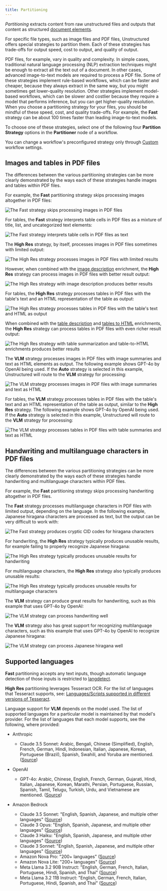 ```yaml
---
title: Partitioning
---
```


_Partitioning_ extracts content from raw unstructured files and outputs that content as structured [document elements](/ui/document-elements).

For specific file types, such as image files and PDF files, Unstructured offers special strategies to partition them. Each of these 
strategies has trade-offs for output speed, cost to output, and quality of output.

PDF files, for example, vary in quality and complexity. In simple cases, traditional natural language processing (NLP) extraction techniques might 
be enough to extract all the text out of a document. In other cases, advanced image-to-text models are required 
to process a PDF file. Some of these strategies implement rule-based workflows, which can be faster and cheaper, because they always 
extract in the same way, but you might sometimes get lower-quality resolution. Other strategies implement 
model-based workflows, which can be slower and costlier because they require a model that performs inference, but you can get higher-quality resolution. 
When you choose a partitioning strategy for your files, you should be mindful of these speed, cost, and quality trade-offs. 
For example, the **Fast** strategy can be about 100 times faster than leading image-to-text models.

To choose one of these strategies, select one of the following four **Partition Strategy** options in the **Partitioner** node of a workflow.

<Note>You can change a workflow's preconfigured strategy only through [Custom](/ui/workflows#create-a-custom-workflow) workflow settings.</Note>


<PlatformPartitioningStrategies />

## Images and tables in PDF files

The differences between the various partitioning strategies can be more clearly demonstrated by the ways each of these strategies handle images and tables within PDF files.

For example, the **Fast** partitioning strategy skips processing images altogether in PDF files:

![The Fast strategy skips processing images in PDF files](/img/partitioning/Fast-Image-Example.png)

For tables, the **Fast** strategy interprets table cells in PDF files as a mixture of title, list, and uncategorized text elements:

![The Fast strategy interprets table cells in PDF files as text](/img/partitioning/Fast-Table-Example.png)

The **High Res** strategy, by itself, processes images in PDF files sometimes with limited output:

![The High Res strategy processes images in PDF files with limited results](/img/partitioning/Hi-Res-Image-Example.png)

However, when combined with the [image description](/ui/enriching/image-descriptions) enrichment, the **High Res** strategy can process images in PDF files with better result output:

![The High Res strategy with image description produces better results](/img/partitioning/Hi-Res-Image-Enriched-Example.png)

For tables, the **High Res** strategy processes tables in PDF files with the table's text and an HTML representation of the table as output:

![The High Res strategy processes tables in PDF files with the table's text and HTML as output](/img/partitioning/Hi-Res-Table-Example.png)

When combined with the [table description](/ui/enriching/table-descriptions) and [tables to HTML](/ui/enriching/table-to-html) enrichments, the **High Res** strategy can process tables in PDF files with even richer result output:

![The High Res strategy with table summarization and table-to-HTML enrichments produces better results](/img/partitioning/Hi-Res-Table-Enriched-Example.png)

The **VLM** strategy processes images in PDF files with image summaries and text as HTML elements as output. The following example shows GPT-4o by OpenAI being used. If 
the **Auto** strategy is selected in this example, Unstructured will route to the **VLM** strategy for processing:

![The VLM strategy processes images in PDF files with image summaries and text as HTML](/img/partitioning/VLM-Auto-Image-GPT-4o-Example.png)

For tables, the **VLM** strategy processes tables in PDF files with the table's text and an HTML representation of the table as output, similar to the **High Res** strategy. 
The following example shows GPT-4o by OpenAI being used. If the **Auto** strategy is selected in this example, Unstructured will route to the **VLM** strategy for processing:

![The VLM strategy processes tables in PDF files with table summaries and text as HTML](/img/partitioning/VLM-Auto-Table-GPT-4o-Example.png)

## Handwriting and multilanguage characters in PDF files

The differences between the various partitioning strategies can be more clearly demonstrated by the ways each of these strategies handle handwriting and multilanguage characters within PDF files.

For example, the **Fast** partitioning strategy skips processing handwriting altogether in PDF files. 

The **Fast** strategy processes multilanguage characters in PDF files with limited output, depending on the language. In the following 
example, Japanese hiragana characters are processed as text, but the output can be very difficult to work with:

![The Fast strategy produces cryptic CID codes for hiragana characters](/img/partitioning/Hiragana-Fast.png)

For handwriting, the **High Res** strategy typically produces unusable results, for example failing to properly recognize Japanese hiragana:

![The High Res strategy typically produces unusable results for handwriting](/img/partitioning/Handwriting-Hi-Res.png)

For multilanguage characters, the **High Res** strategy also typically produces unusable results:

![The High Res strategy typically produces unusable results for multilanguage characters](/img/partitioning/Hiragana-Hi-Res.png)

The **VLM** strategy can produce great results for handwriting, such as this example that uses GPT-4o by OpenAI:

![The VLM strategy can process handwriting well](/img/partitioning/Handwriting-VLM-GPT-4o.png)

The **VLM** strategy also has great support for recognizing multilanguage characters, such as this example that uses GPT-4o by OpenAI to recognize Japanese hiragana:

![The VLM strategy can process Japanese hiragana well](/img/partitioning/Hiragana-VLM.png)

## Supported languages

**Fast** partitioning accepts any text inputs, though automatic language detection of those inputs is restricted to [langdetect](https://pypi.org/project/langdetect/).

**High Res** partitioning leverages Tesseract OCR. For the list of languages that Tesseract supports, see:
[Languages/Scripts supported in different versions of Tesseract](https://tesseract-ocr.github.io/tessdoc/Data-Files-in-different-versions.html).

Language support for **VLM** depends on the model used. The list of supported languages for a particular model is maintained by 
that model's provider. For the list of languages that each model supports, see the following, where provided:

- Anthropic

  - Claude 3.5 Sonnet: Arabic, Bengali, Chinese (Simplified), English, French, German, Hindi, Indonesian, Italian, Japanese, Korean, 
    Portuguese (Brazil), Spanish, Swahili, and Yoruba are mentioned. ([Source](https://docs.anthropic.com/en/docs/build-with-claude/multilingual-support))

- OpenAI

  - GPT-4o: Arabic, Chinese, English, French, German, Gujarati, Hindi, Italian, Japanese, Korean, Marathi, Persian, 
    Portuguese, Russian, Spanish, Tamil, Telugu, Turkish, Urdu, and Vietnamese are mentioned. ([Source](https://openai.com/index/hello-gpt-4o/))

- Amazon Bedrock

  - Claude 3.5 Sonnet: "English, Spanish, Japanese, and multiple other languages" ([Source](https://aws.amazon.com/bedrock/claude/))
  - Claude 3 Opus: "English, Spanish, Japanese, and multiple other languages" ([Source](https://aws.amazon.com/bedrock/claude/))
  - Claude 3 Haiku: "English, Spanish, Japanese, and multiple other languages" ([Source](https://aws.amazon.com/bedrock/claude/))
  - Claude 3 Sonnet: "English, Spanish, Japanese, and multiple other languages" ([Source](https://aws.amazon.com/bedrock/claude/))
  - Amazon Nova Pro: "200+ languages" ([Source](https://aws.amazon.com/ai/generative-ai/nova/))
  - Amazon Nova Lite: "200+ languages" ([Source](https://aws.amazon.com/ai/generative-ai/nova/))
  - Meta Llama 3.2 90B Instruct: "English, German, French, Italian, Portuguese, Hindi, Spanish, and Thai" ([Source](https://aws.amazon.com/bedrock/llama/))
  - Meta Llama 3.2 11B Instruct: "English, German, French, Italian, Portuguese, Hindi, Spanish, and Thai" ([Source](https://aws.amazon.com/bedrock/llama/))


